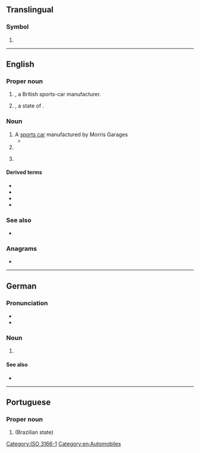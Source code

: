 {{also|mg|Mg|.mg|m.g.}}
==Translingual==

===Symbol===
{{head|mul|symbol}}

# {{n-g|The [[ISO]] 3166-1 two-letter (alpha-2) code for [[Madagascar]].}}

[[Category:ISO 3166-1]]

----

==English==
{{wikipedia|lang=en}}

===Proper noun===
{{en-proper noun}}

# {{initialism of|en|{{w|lang=en|Morris Garages}}|nodot=1}}, a British sports-car manufacturer.
# {{initialism of|en|Minas Gerais|nodot=1}}, a state of {{l|en|Brazil}}.

===Noun===
{{en-noun}}

# A [[sports car]] manufactured by Morris Garages
#* {{quote-book|en|year=2002|author=[[w:Zadie Smith|Zadie Smith]]|title=[[w:The Autograph Man|The Autograph Man]] |publisher=Penguin Books (2003)|page=332|passage=Joseph [...] walked directly to the driverʼs side of a perfectly beautiful red '''MG'''.}}
# {{abbreviation of|en|machine gun}}
# {{lb|en|disease}} {{initialism of|en|myasthenia gravis}}

====Derived terms====
{{der-top|submachine gun}}
* {{l|en|LMG|gloss={{l|en|light machine gun}}}}
* {{l|en|MMG|gloss={{l|en|medium machine gun}}}}
* {{l|en|HMG|gloss={{l|en|heavy machine gun}}}}
* {{l|en|SMG|gloss={{l|en|submachine gun}}}}
{{der-bottom}}

===See also===
* {{pedia|lang=en|MG (car)}}

===Anagrams===
* {{anagrams|en|a=gm|GM|gm}}

[[Category:en:Automobiles]]

----

==German==

===Pronunciation===
* {{IPA|de|/ɛmˈɡeː/}}
* {{audio|de|De-MG.ogg|Audio}}

===Noun===
{{de-noun|n,(s),(s)}}

# {{initialism of|de|Maschinengewehr||machine gun}}

====See also====
* {{l|de|MP|g=f}}

----

==Portuguese==

===Proper noun===
{{head|pt|proper noun}}

# {{lb|pt|Brazil}} {{initialism of|pt|[[Minas Gerais]]|nodot=1}} (Brazilian state)
